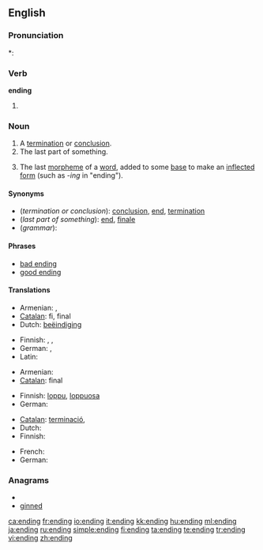 ==English==

===Pronunciation===
*: {{rhymes|ɛndɪŋ}}

===Verb===
'''ending'''

# {{present participle of|[[end#Verb|end]]}}

===Noun===
{{en-noun}}

# A [[termination]] or [[conclusion]].
# The last part of something.
# {{grammar}} The last [[morpheme]] of a [[word]], added to some [[base]] to make an [[inflected]] [[form]] (such as ''-ing'' in "ending").

====Synonyms====
* (''termination or conclusion''): [[conclusion]], [[end]], [[termination]]
* (''last part of something''): [[end]], [[finale]]
* (''grammar''):

====Phrases====
* [[bad ending]]
* [[good ending]]

====Translations====

{{trans-top|termination or conclusion}}
* Armenian: {{t|hy|ավարտ|tr=avart}},  {{t-|hy|վախճան|tr=vaxč̣an}}
* [[Catalan]]: fi, final
* Dutch: [[beëindiging]] {{f}}
{{trans-mid}}
* Finnish: {{t+|fi|loppu}}, {{t-|fi|loppuminen}}, {{t+|fi|päätös}}
* German: {{t+|de|Ende|n}}, {{t+|de|Ablauf|m}}
* Latin: {{t-|la|exitus|n}}
{{trans-bottom}}

{{trans-top|last part of something}}
* Armenian: {{t-|hy|վերջ|tr=verǰ}}
* [[Catalan]]: final
{{trans-mid}}
* Finnish: [[loppu]], [[loppuosa]]
* German: {{t+|de|Ende|n}}
{{trans-bottom}}

{{trans-top|grammar: last morpheme of a word}}
* [[Catalan]]: [[terminació]], {{f}}
* Dutch: {{t+|nl|uitgang|m}}
* Finnish: {{t+|fi|pääte}}
{{trans-mid}}
* French: {{t+|fr|terminaison|f}}
* German: {{t+|de|Endung|f}}
{{trans-bottom}}

===Anagrams===
* {{alphagram|deginn}}
* [[ginned#English|ginned]]

[[ca:ending]]
[[fr:ending]]
[[io:ending]]
[[it:ending]]
[[kk:ending]]
[[hu:ending]]
[[ml:ending]]
[[ja:ending]]
[[ru:ending]]
[[simple:ending]]
[[fi:ending]]
[[ta:ending]]
[[te:ending]]
[[tr:ending]]
[[vi:ending]]
[[zh:ending]]